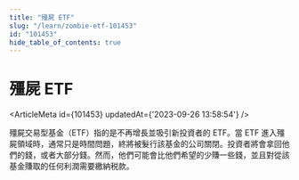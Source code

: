 ```yaml
---
title: "殭屍 ETF"
slug: "/learn/zombie-etf-101453"
id: "101453"
hide_table_of_contents: true
---
```



# 殭屍 ETF

<ArticleMeta id={101453} updatedAt={'2023-09-26 13:58:54'} />
<div className='border-solid border-b border-t-0 my-4 border-[var(--ifm-color-gray-300)]' />

殭屍交易型基金（ETF）指的是不再增長並吸引新投資者的 ETF。當 ETF 進入殭屍領域時，通常只是時間問題，終將被髮行該基金的公司關閉。投資者將會拿回他們的錢，或者大部分錢。然而，他們可能會比他們希望的少賺一些錢，並且對從該基金賺取的任何利潤需要繳納税款。
